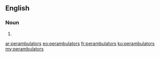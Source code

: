 ==English==

===Noun===
{{head|en}}

# {{plural of|perambulator}}

[[ar:perambulators]]
[[eo:perambulators]]
[[fr:perambulators]]
[[ku:perambulators]]
[[my:perambulators]]